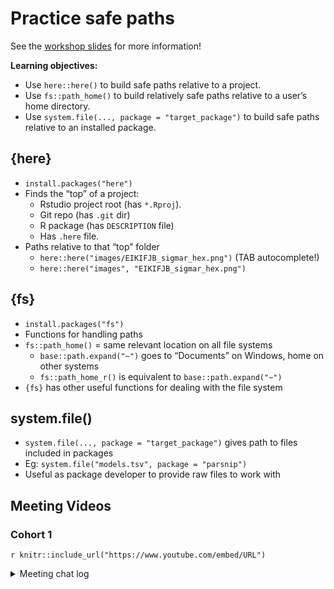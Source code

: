 # Practice safe paths

See the [workshop slides](https://rstats-wtf.github.io/wtf-project-oriented-workflow-slides/#/practice-safe-paths) for more information!

**Learning objectives:**

-   Use `here::here()` to build safe paths relative to a project.
-   Use `fs::path_home()` to build relatively safe paths relative to a user's home directory.
-   Use `system.file(..., package = "target_package")` to build safe paths relative to an installed package.

## {here} {-}

-   `install.packages("here")`
-   Finds the "top" of a project:
    -   Rstudio project root (has `*.Rproj`).
    -   Git repo (has `.git` dir)
    -   R package (has `DESCRIPTION` file)
    -   Has `.here` file.
-   Paths relative to that "top" folder
    -   `here::here("images/EIKIFJB_sigmar_hex.png")` (TAB autocomplete!)
    -   `here::here("images", "EIKIFJB_sigmar_hex.png")`

## {fs} {-}

-   `install.packages("fs")`
-   Functions for handling paths
-   `fs::path_home()` = same relevant location on all file systems
    -   `base::path.expand("~")` goes to "Documents" on Windows, home on other systems
    -   `fs::path_home_r()` is equivalent to `base::path.expand("~")`
-   `{fs}` has other useful functions for dealing with the file system

## system.file() {-}

-   `system.file(..., package = "target_package")` gives path to files included in packages
-   Eg: `system.file("models.tsv", package = "parsnip")`
-   Useful as package developer to provide raw files to work with

## Meeting Videos {-}

### Cohort 1 {-}

`r knitr::include_url("https://www.youtube.com/embed/URL")`

<details>
<summary> Meeting chat log </summary>

```
LOG
```
</details>
